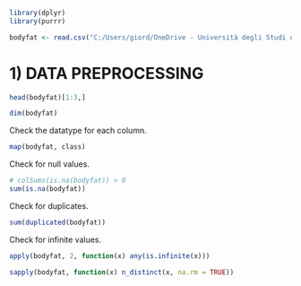 
```r
library(dplyr)
library(purrr)
```

```r
bodyfat <- read.csv("C:/Users/giord/OneDrive - Università degli Studi di Milano/1st year/Quarter 2/Statistical Learning/BodyFat Prediction/bodyfat.csv")
```


# 1) DATA PREPROCESSING

```r
head(bodyfat)[1:3,]
```


```r
dim(bodyfat)
```


Check the datatype for each column.
```r
map(bodyfat, class)
```

Check for null values.
```r
# colSums(is.na(bodyfat)) > 0
sum(is.na(bodyfat))
```

Check for duplicates.
```r
sum(duplicated(bodyfat))
```

Check for infinite values.
```r
apply(bodyfat, 2, function(x) any(is.infinite(x)))
```

```r
sapply(bodyfat, function(x) n_distinct(x, na.rm = TRUE))
```